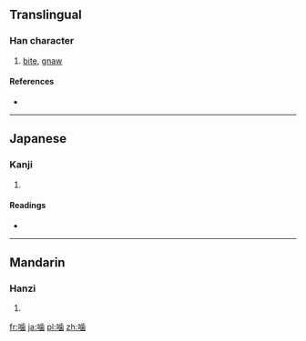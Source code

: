 ==Translingual==

===Han character===
{{Han char|rn=30|rad=口|as=12|sn=15|four=|canj=口卜一山 (RYMU), XX口卜一 (XXRYM)}}

# [[bite]], [[gnaw]]

====References====
* {{Han ref|kx=0209.151|hdz=10682.171|uh=565B|ud=22107}}

----

==Japanese==

===Kanji===
{{ja-kanji|grade=|rs=口12}}

# {{defn|Japanese|sort=口12}}

====Readings====
* {{ja-readings|on=[[ごう]] (gō)|kun=[[かじる]] (kajiru), [[かみ]] (kami)}}

----

==Mandarin==

===Hanzi===
{{cmn-hanzi|pin=[[niè]] ([[nie4]])|wg=nieh<sup>4</sup>}}

# {{defn|Mandarin|sort=口12}}

[[fr:噛]]
[[ja:噛]]
[[pl:噛]]
[[zh:噛]]
